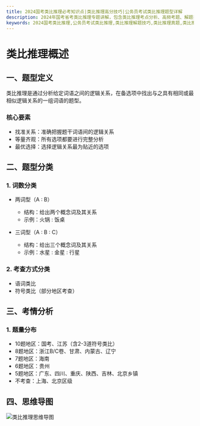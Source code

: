 ```yaml
---
title: 2024国考类比推理必考知识点|类比推理高分技巧|公务员考试类比推理题型详解
description: 2024年国考省考类比推理专题讲解，包含类比推理考点分析、高频考题、解题技巧、真题解析等。助你掌握类比推理核心方法，提高判断推理得分率。
keywords: 2024国考类比推理,公务员考试类比推理,类比推理解题技巧,类比推理真题,类比推理高分,国考省考类比推理,公考类比推理,类比推理例题,类比推理题型,类比推理方法
---
```



# 类比推理概述

## 一、题型定义
类比推理是通过分析给定词语之间的逻辑关系，在备选项中找出与之具有相同或最相似逻辑关系的一组词语的题型。

### 核心要素
- 找准关系：准确把握题干词语间的逻辑关系
- 等量齐观：所有选项都要进行完整分析
- 最优选择：选择逻辑关系最为贴近的选项

## 二、题型分类
### 1. 词数分类
- 两词型（A : B）
  - 结构：给出两个概念词及其关系
  - 示例：火锅 : 饭桌

- 三词型（A : B : C）
  - 结构：给出三个概念词及其关系
  - 示例：水星 : 金星 : 行星

### 2. 考查方式分类
- 语词类比
- 符号类比（部分地区考查）

## 三、考情分析
### 1. 题量分布
- 10题地区：国考、江苏（含2-3道符号类比）
- 8题地区：浙江B/C卷、甘肃、内蒙古、辽宁
- 7题地区：海南
- 6题地区：贵州
- 5题地区：广东、四川、重庆、陕西、吉林、北京乡镇
- 不考查：上海、北京区级

## 四、思维导图

<Image src="/mind/类比推理.png" alt="类比推理思维导图" width={800} height={800} />

<FollowMe />
